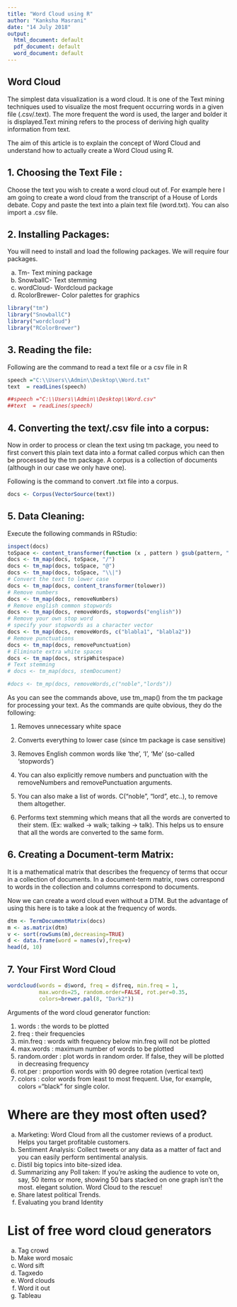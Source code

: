 ---
title: "Word Cloud using R"
author: "Kanksha Masrani"
date: "14 July 2018"
output:
  html_document: default
  pdf_document: default
  word_document: default
---

## Word Cloud 

The simplest data visualization is a word cloud. It is one of the Text mining techniques used to visualize the most frequent occurring words in a given file (.csv/.text). The more frequent the word is used, the larger and bolder it is displayed.Text mining refers to the process of deriving high quality information from text.


The aim of this article is to explain the concept of Word Cloud and understand how to actually create a Word Cloud using R. 

##  1.	Choosing the Text File :

Choose the text you wish to create a word cloud out of. For example here I am going to create a word cloud from the transcript of a House of Lords debate. Copy and paste the text into a plain text file (word.txt). You can also import a .csv file. 

## 2.	Installing Packages:

You will need to install and load the following packages. We will require four packages.

a.	Tm- Text mining package 
b.	SnowballC- Text stemming 
c.	wordCloud- Wordcloud package 
d.	RcolorBrewer- Color palettes for graphics 


```{r,message=FALSE,warning=FALSE}
library("tm")
library("SnowballC")
library("wordcloud")
library("RColorBrewer")
```

## 3. Reading the file:

Following are the command to read a text file or a csv file in R

```{r,message=FALSE,warning=FALSE}
speech ="C:\\Users\\Admin\\Desktop\\Word.txt"
text  = readLines(speech)

##speech ="C:\\Users\\Admin\\Desktop\\Word.csv"
##text  = readLines(speech)
```

## 4. Converting the text/.csv file into a corpus: 

Now in order to process or clean the text using tm package, you need to first convert this plain text data into a format called corpus which can then be processed by the tm package. 
A corpus is a collection of documents (although in our case we only have one). 

Following is the command to convert .txt file into a corpus.

```{r,message=FALSE,warning=FALSE}
docs <- Corpus(VectorSource(text))
```

## 5. Data Cleaning:

Execute the following commands in RStudio:

```{r,message=FALSE,warning=FALSE}
inspect(docs)
toSpace <- content_transformer(function (x , pattern ) gsub(pattern, " ", x))
docs <- tm_map(docs, toSpace, "/")
docs <- tm_map(docs, toSpace, "@")
docs <- tm_map(docs, toSpace, "\\|")
# Convert the text to lower case
docs <- tm_map(docs, content_transformer(tolower))
# Remove numbers
docs <- tm_map(docs, removeNumbers)
# Remove english common stopwords
docs <- tm_map(docs, removeWords, stopwords("english"))
# Remove your own stop word
# specify your stopwords as a character vector
docs <- tm_map(docs, removeWords, c("blabla1", "blabla2")) 
# Remove punctuations
docs <- tm_map(docs, removePunctuation)
# Eliminate extra white spaces
docs <- tm_map(docs, stripWhitespace)
# Text stemming
# docs <- tm_map(docs, stemDocument)

#docs <- tm_mp(docs, removeWords,c("noble","lords"))

```


As you can see the commands above, use tm_map() from the tm package for processing your text. As the commands are quite obvious, they do the following:

1. Removes unnecessary white space

2. Converts everything to lower case (since tm package is case sensitive) 

3. Removes English common words like 'the', 'I', 'Me' (so-called 'stopwords')

4. You can also explicitly remove numbers and punctuation with the removeNumbers and   removePunctuation arguments.

5. You can also make a list of words. C("noble", "lord", etc..), to remove them altogether.

6. Performs text stemming which means that all the words are converted to their stem. 
   (Ex: walked -> walk; talking -> talk). This helps us to ensure that all the words are        converted to the same form. 


## 6. Creating a Document-term Matrix:

It is a mathematical matrix that describes the frequency of terms that occur in a collection of documents. In a document-term matrix, rows correspond to words in the collection and columns correspond to documents.

Now we can create a word cloud even without a DTM. But the advantage of using this here is to take a look at the frequency of words.


```{r}
dtm <- TermDocumentMatrix(docs)
m <- as.matrix(dtm)
v <- sort(rowSums(m),decreasing=TRUE)
d <- data.frame(word = names(v),freq=v)
head(d, 10)
```


## 7. Your First Word Cloud

```{r}
wordcloud(words = d$word, freq = d$freq, min.freq = 1,
          max.words=25, random.order=FALSE, rot.per=0.35, 
          colors=brewer.pal(8, "Dark2"))

```

Arguments of the word cloud generator function:

1. words : the words to be plotted
2. freq : their frequencies
3. min.freq : words with frequency below min.freq will not be plotted
4. max.words : maximum number of words to be plotted
5. random.order : plot words in random order. If false, they will be plotted in decreasing  frequency
6. rot.per : proportion words with 90 degree rotation (vertical text)
7. colors : color words from least to most frequent. Use, for example, colors ="black" for single color.


# Where are they most often used?

a. Marketing: Word Cloud from all the customer reviews of a product. Helps you target profitable customers.
b. Sentiment Analysis: Collect tweets or any data as a matter of fact and you can easily     perform sentimental analysis. 
c. Distil big topics into bite-sized idea.  
d. Summarizing any Poll taken:  If you're asking the audience to vote on, say, 50 items or   more, showing 50 bars stacked on one graph isn't the most. elegant solution. Word Cloud to the rescue!
e. 	Share latest political Trends.
f. 	Evaluating you brand Identity 

# List of free word cloud generators 

a. Tag crowd
b. Make word mosaic
c. Word sift
d. Tagxedo
e. Word clouds 
f. Word it out
g. Tableau
